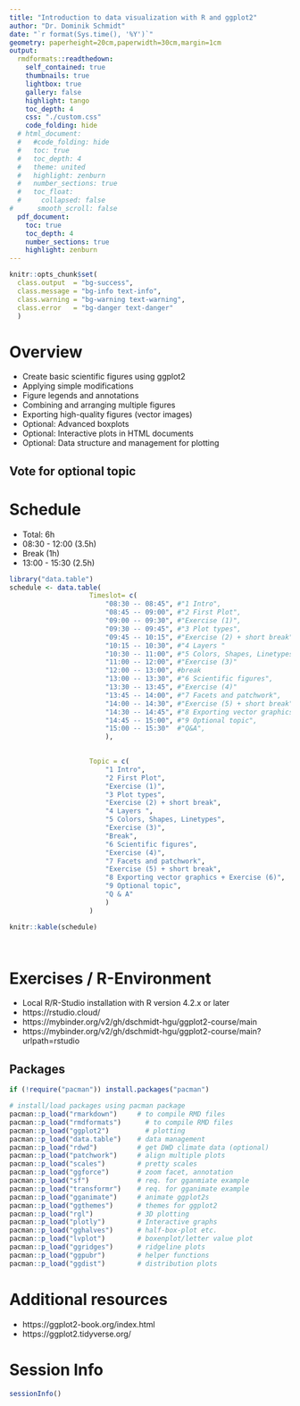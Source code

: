 ```yaml
---
title: "Introduction to data visualization with R and ggplot2"
author: "Dr. Dominik Schmidt"
date: "`r format(Sys.time(), '%Y')`"
geometry: paperheight=20cm,paperwidth=30cm,margin=1cm
output:
  rmdformats::readthedown:
    self_contained: true
    thumbnails: true
    lightbox: true
    gallery: false
    highlight: tango
    toc_depth: 4    
    css: "./custom.css"     
    code_folding: hide
  # html_document:
  #   #code_folding: hide
  #   toc: true
  #   toc_depth: 4
  #   theme: united
  #   highlight: zenburn
  #   number_sections: true
  #   toc_float: 
  #     collapsed: false
#      smooth_scroll: false
  pdf_document:
    toc: true
    toc_depth: 4
    number_sections: true
    highlight: zenburn
---
```


```r

knitr::opts_chunk$set(
  class.output  = "bg-success",
  class.message = "bg-info text-info",
  class.warning = "bg-warning text-warning",
  class.error   = "bg-danger text-danger"
  )

```
 
# Overview     

 
- Create basic scientific figures using ggplot2 
- Applying simple modifications 
- Figure legends and annotations 
- Combining and arranging multiple figures 
- Exporting high-quality figures (vector images) 
- Optional: Advanced boxplots
- Optional: Interactive plots in HTML documents 
- Optional: Data structure and management for plotting 



## Vote for optional topic


# Schedule 

- Total: 6h 
- 08:30 - 12:00 (3.5h)
- Break (1h)
- 13:00 - 15:30 (2.5h)






```r

library("data.table")
schedule <- data.table( 
					Timeslot= c(
						"08:30 -- 08:45", #"1 Intro", 
						"08:45 -- 09:00", #"2 First Plot",
						"09:00 -- 09:30", #"Exercise (1)",
						"09:30 -- 09:45", #"3 Plot types",
						"09:45 -- 10:15", #"Exercise (2) + short break",
						"10:15 -- 10:30", #"4 Layers "
						"10:30 -- 11:00", #"5 Colors, Shapes, Linetypes",
						"11:00 -- 12:00", #"Exercise (3)"
						"12:00 -- 13:00", #break
						"13:00 -- 13:30", #"6 Scientific figures",	
						"13:30 -- 13:45", #"Exercise (4)"
						"13:45 -- 14:00", #"7 Facets and patchwork",	
						"14:00 -- 14:30", #"Exercise (5) + short break"	
						"14:30 -- 14:45", #"8 Exporting vector graphics",	
						"14:45 -- 15:00", #"9 Optional topic",	
						"15:00 -- 15:30"  #"Q&A",		
						),
					                        

					Topic = c(
						"1 Intro", 
						"2 First Plot",
						"Exercise (1)",
						"3 Plot types",
						"Exercise (2) + short break",
						"4 Layers ",
						"5 Colors, Shapes, Linetypes",
						"Exercise (3)",
						"Break",
						"6 Scientific figures",	
						"Exercise (4)",
						"7 Facets and patchwork",	
						"Exercise (5) + short break",	
						"8 Exporting vector graphics + Exercise (6)",	
						"9 Optional topic",	
						"Q & A"
						)
					)

knitr::kable(schedule)




```



# Exercises / R-Environment

- Local R/R-Studio installation with R version 4.2.x or later
- https://rstudio.cloud/
- https://mybinder.org/v2/gh/dschmidt-hgu/ggplot2-course/main
- https://mybinder.org/v2/gh/dschmidt-hgu/ggplot2-course/main?urlpath=rstudio

## Packages

```r

if (!require("pacman")) install.packages("pacman")

# install/load packages using pacman package
pacman::p_load("rmarkdown")     # to compile RMD files
pacman::p_load("rmdformats") 	  # to compile RMD files
pacman::p_load("ggplot2")  		  # plotting
pacman::p_load("data.table")    # data management
pacman::p_load("rdwd")          # get DWD climate data (optional)
pacman::p_load("patchwork")     # align multiple plots
pacman::p_load("scales")        # pretty scales
pacman::p_load("ggforce")       # zoom facet, annotation
pacman::p_load("sf")            # req. for gganmiate example
pacman::p_load("transformr")    # req. for gganimate example
pacman::p_load("gganimate")     # animate ggplot2s
pacman::p_load("ggthemes")      # themes for ggplot2
pacman::p_load("rgl")           # 3D plotting
pacman::p_load("plotly")        # Interactive graphs
pacman::p_load("gghalves")      # half-box-plot etc.
pacman::p_load("lvplot")        # boxenplot/letter value plot
pacman::p_load("ggridges")      # ridgeline plots
pacman::p_load("ggpubr")        # helper functions
pacman::p_load("ggdist")        # distribution plots


```



# Additional resources

- https://ggplot2-book.org/index.html
- https://ggplot2.tidyverse.org/


#  Session Info

```r

sessionInfo()

```
